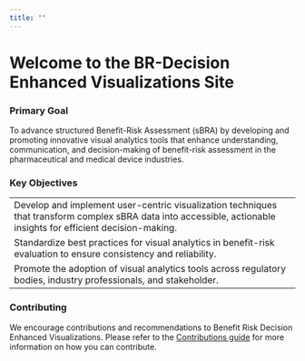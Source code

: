 ```yaml
---
title: ""
---
```


# **Welcome to the BR-Decision Enhanced Visualizations Site**

### Primary Goal

To advance structured Benefit-Risk Assessment (sBRA) by developing and promoting innovative visual analytics tools that enhance understanding, communication, and decision-making of benefit-risk assessment in the pharmaceutical and medical device industries.

### Key Objectives

|                                                                                                                                                                  |
|------------------------------------------------------------------------|
| Develop and implement user-centric visualization techniques that transform complex sBRA data into accessible, actionable insights for efficient decision-making. |
| Standardize best practices for visual analytics in benefit-risk evaluation to ensure consistency and reliability.                                                |
| Promote the adoption of visual analytics tools across regulatory bodies, industry professionals, and stakeholder.                                                |

### Contributing

We encourage contributions and recommendations to Benefit Risk Decision Enhanced Visualizations. Please refer to the [Contributions guide](../CONTRIBUTING.md) for more information on how you can contribute.
